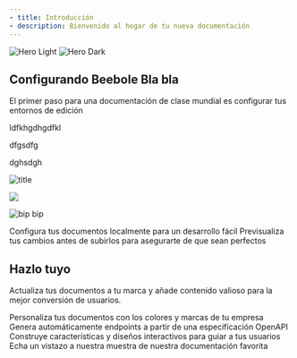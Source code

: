 ```yaml
---
- title: Introducción
- description: Bienvenido al hogar de tu nueva documentación
---
```


<img className="block dark:hidden" src="/images/hero-light.png" alt="Hero Light" />

<img className="hidden dark:block" src="/images/hero-dark.png" alt="Hero Dark" />

## Configurando Beebole Bla bla

El primer paso para una documentación de clase mundial es configurar tus entornos de edición

<Warning>
  ldfkhgdhgdfkl

  dfgsdfg

  dghsdgh
</Warning>

![title](https://ik.imagekit.io/beebole/Documentation/Screenshot%202025-06-04%20at%2014.15.28.png?updatedAt=1749039466145)

![](https://ik.imagekit.io/beebole/Documentation/Screenshot%202025-06-04%20at%2014.15.28.png?updatedAt=1749039466145)

![bip bip](https://ik.imagekit.io/beebole/Documentation/Screenshot%202025-06-04%20at%2012.09.22_zCzJ8v5S4.png?updatedAt=1749042046238)

<CardGroup cols={2}>
  <Card title="Edita Tus Documentos" icon="pen-to-square" href="https://mintlify.com/docs/quickstart">
    Configura tus documentos localmente para un desarrollo fácil
  </Card>

  <Card title="Vista Previa de Cambios" icon="image" href="https://mintlify.com/docs/development">
    Previsualiza tus cambios antes de subirlos para asegurarte de que sean perfectos
  </Card>
</CardGroup>

## Hazlo tuyo

Actualiza tus documentos a tu marca y añade contenido valioso para la mejor conversión de usuarios.

<CardGroup cols={2}>
  <Card title="Personaliza el Estilo" icon="palette" href="https://mintlify.com/docs/settings/global">
    Personaliza tus documentos con los colores y marcas de tu empresa
  </Card>

  <Card title="Referencia de APIs" icon="code" href="https://mintlify.com/docs/api-playground/openapi">
    Genera automáticamente endpoints a partir de una especificación OpenAPI
  </Card>

  <Card title="Añade Componentes" icon="screwdriver-wrench" href="https://mintlify.com/docs/content/components/accordions">
    Construye características y diseños interactivos para guiar a tus usuarios
  </Card>

  <Card title="Obtén Inspiración" icon="stars" href="https://mintlify.com/customers">
    Echa un vistazo a nuestra muestra de nuestra documentación favorita
  </Card>
</CardGroup>
